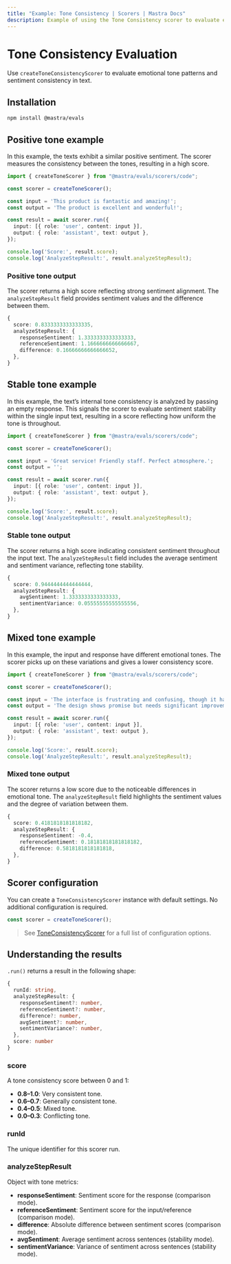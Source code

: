 ```yaml
---
title: "Example: Tone Consistency | Scorers | Mastra Docs"
description: Example of using the Tone Consistency scorer to evaluate emotional tone patterns and sentiment consistency in text.
---
```



# Tone Consistency Evaluation

Use `createToneConsistencyScorer` to evaluate emotional tone patterns and sentiment consistency in text.

## Installation

```bash copy
npm install @mastra/evals
```

## Positive tone example

In this example, the texts exhibit a similar positive sentiment. The scorer measures the consistency between the tones, resulting in a high score.

```typescript filename="src/example-positive-tone.ts" showLineNumbers copy
import { createToneScorer } from "@mastra/evals/scorers/code";

const scorer = createToneScorer();

const input = 'This product is fantastic and amazing!';
const output = 'The product is excellent and wonderful!';

const result = await scorer.run({
  input: [{ role: 'user', content: input }],
  output: { role: 'assistant', text: output },
});

console.log('Score:', result.score);
console.log('AnalyzeStepResult:', result.analyzeStepResult);
```

### Positive tone output

The scorer returns a high score reflecting strong sentiment alignment. The `analyzeStepResult` field provides sentiment values and the difference between them.

```typescript
{
  score: 0.8333333333333335,
  analyzeStepResult: {
    responseSentiment: 1.3333333333333333,
    referenceSentiment: 1.1666666666666667,
    difference: 0.16666666666666652,
  },
}
```

## Stable tone example

In this example, the text’s internal tone consistency is analyzed by passing an empty response. This signals the scorer to evaluate sentiment stability within the single input text, resulting in a score reflecting how uniform the tone is throughout.

```typescript filename="src/example-stable-tone.ts" showLineNumbers copy
import { createToneScorer } from "@mastra/evals/scorers/code";

const scorer = createToneScorer();

const input = 'Great service! Friendly staff. Perfect atmosphere.';
const output = '';

const result = await scorer.run({
  input: [{ role: 'user', content: input }],
  output: { role: 'assistant', text: output },
});

console.log('Score:', result.score);
console.log('AnalyzeStepResult:', result.analyzeStepResult);
```

### Stable tone output

The scorer returns a high score indicating consistent sentiment throughout the input text. The `analyzeStepResult` field includes the average sentiment and sentiment variance, reflecting tone stability.

```typescript
{
  score: 0.9444444444444444,
  analyzeStepResult: {
    avgSentiment: 1.3333333333333333,
    sentimentVariance: 0.05555555555555556,
  },
}
```

## Mixed tone example

In this example, the input and response have different emotional tones. The scorer picks up on these variations and gives a lower consistency score.

```typescript filename="src/example-mixed-tone.ts" showLineNumbers copy
import { createToneScorer } from "@mastra/evals/scorers/code";

const scorer = createToneScorer();

const input = 'The interface is frustrating and confusing, though it has potential.';
const output = 'The design shows promise but needs significant improvements to be usable.';

const result = await scorer.run({
  input: [{ role: 'user', content: input }],
  output: { role: 'assistant', text: output },
});

console.log('Score:', result.score);
console.log('AnalyzeStepResult:', result.analyzeStepResult);
```

### Mixed tone output

The scorer returns a low score due to the noticeable differences in emotional tone. The `analyzeStepResult` field highlights the sentiment values and the degree of variation between them.

```typescript
{
  score: 0.4181818181818182,
  analyzeStepResult: {
    responseSentiment: -0.4,
    referenceSentiment: 0.18181818181818182,
    difference: 0.5818181818181818,
  },
}
```

## Scorer configuration

You can create a `ToneConsistencyScorer` instance with default settings. No additional configuration is required.

```typescript
const scorer = createToneScorer();
```

> See [ToneConsistencyScorer](/reference/scorers/tone-consistency.mdx) for a full list of configuration options.

## Understanding the results

`.run()` returns a result in the following shape:

```typescript
{
  runId: string,
  analyzeStepResult: {
    responseSentiment?: number,
    referenceSentiment?: number,
    difference?: number,
    avgSentiment?: number,
    sentimentVariance?: number,
  },
  score: number
}
```

### score
A tone consistency score between 0 and 1:

- **0.8–1.0**: Very consistent tone.
- **0.6–0.7**: Generally consistent tone.
- **0.4–0.5**: Mixed tone.
- **0.0–0.3**: Conflicting tone.

### runId
The unique identifier for this scorer run.

### analyzeStepResult
Object with tone metrics:
- **responseSentiment**: Sentiment score for the response (comparison mode).
- **referenceSentiment**: Sentiment score for the input/reference (comparison mode).
- **difference**: Absolute difference between sentiment scores (comparison mode).
- **avgSentiment**: Average sentiment across sentences (stability mode).
- **sentimentVariance**: Variance of sentiment across sentences (stability mode).

<GithubLink
  marginTop='mt-16'
  link="https://github.com/mastra-ai/mastra/blob/main/examples/basics/scorers/tone-consistency"
/>
